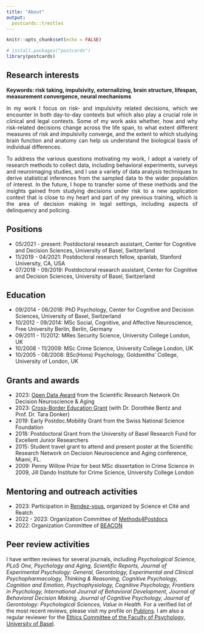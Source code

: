 ```yaml
---
title: "About"
output:
  postcards::trestles
---
```


```r
knitr::opts_chunk$set(echo = FALSE)

# install.packages("postcards")
library(postcards)
```

## Research interests 

**Keywords: risk taking, impulsivity, externalizing, brain structure, lifespan, measurement convergence, neural mechanisms**

<p style="text-align:justify;">In my work I focus on risk- and impulsivity related decisions, which we encounter in both day-to-day contexts but which also play a crucial role in clinical and legal contexts. Some of my work asks whether, how and why risk-related decisions change across the life span, to what extent different measures of risk and impulsivity converge, and the extent to which studying brain function and anatomy can help us understand the biological basis of individual differences. </p>

<p style="text-align:justify;">To address the various questions motivating my work, I adopt a variety of research methods to collect data, including behavioral experiments, surveys and neuroimaging studies, and I use a variety of data analysis techniques to derive statistical inferences from the sampled data to the wider population of interest. In the future, I hope to transfer some of these methods and the insights gained from studying decisions under risk to a new application context that is close to my heart and part of my previous training, which is the area of decision making in legal settings, including aspects of delinquency and policing.</p>


## Positions
* 05/2021 - present: Postdoctoral research assistant, Center for Cognitive and Decision Sciences, University of Basel, Switzerland
* 11/2019 - 04/2021: Postdoctoral research fellow, spanlab, Stanford University, CA, USA
* 07/2018 - 09/2019: Postdoctoral research assistant, Center for Cognitive and Decision Sciences, University of Basel, Switzerland


## Education 
* 09/2014 - 06/2018: PhD Psychology, Center for Cognitive and Decision Sciences, University of Basel, Switzerland
* 10/2012 - 09/2014: MSc Social, Cognitive, and Affective Neuroscience, Free University Berlin, Berlin, Germany
* 09/2011 - 11/2012: MRes Security Science, University College London, UK
* 10/2008 - 11/2009: MSc Crime Science, University College London, UK
* 10/2005 - 08/2008: BSc(Hons) Psychology, Goldsmiths' College, University of London, UK


## Grants and awards
* 2023: [Open Data Award](https://srndna.utdallas.edu/awards/open-data-awards/) from the Scientific Research Network On Decision Neuroscience & Aging
* 2023: [Cross-Border Education Grant](https://www.unibas.ch/de/Universitaet/Administration-Services/Generalsekretariat/Eucor-The-European-Campus/Crossborder-Education-Grant.html) (with Dr. Dorothée Bentz and Prof. Dr. Tara Donker)
* 2019: Early Postdoc.Mobility Grant from the Swiss National Science Foundation
* 2018: Postdoctoral Grant from the University of Basel Research Fund for Excellent Junior Researchers
* 2015: Student travel grant to attend and present poster at the Scientific Research Network on Decision Neuroscience and Aging conference, Miami, FL.
* 2009: Penny Willow Prize for best MSc dissertation in Crime Science in 2009, Jill Dando Institute for Crime Science, University College London


## Mentoring and outreach activities
* 2023: Participation in [Rendez-vous](https://www.rendez-vous-science.ch/forschende), organized by Science et Cité and Reatch 
* 2022 - 2023: Organization Committee of [Methods4Postdocs](https://psychologie.unibas.ch/de/methods-training-for-postdocs/)
* 2022: Organization Committee of [BEACON](https://psychologie.unibas.ch/de/beacon/)


## Peer review activities
I have written reviews for several journals, including _Psychological Science, PLoS One, Psychology and Aging, Scientific Reports, Journal of Experimental Psychology: General, Gerontology, Experimental and Clinical Psychopharmacology, Thinking & Reasoning, Cognitive Psychology, Cognition and Emotion, Psychophysiology, Cognitive Psychology, Frontiers in Psychology, International Journal of Behavioral Development, Journal of Behavioral Decision Making, Journal of Cognitive Psychology, Journal of Gerontology: Psychological Sciences, Value in Health._ For a verified list of the most recent reviews, please visit my profile on [Publons](https://publons.com/researcher/4347373/loreen-tisdall/). I am also a regular reviewer for the [Ethics Committee of the Faculty of Psychology, University of Basel](https://psychologie.unibas.ch/en/research/research-groups/department-of-psychology-ethics-committee/).  

